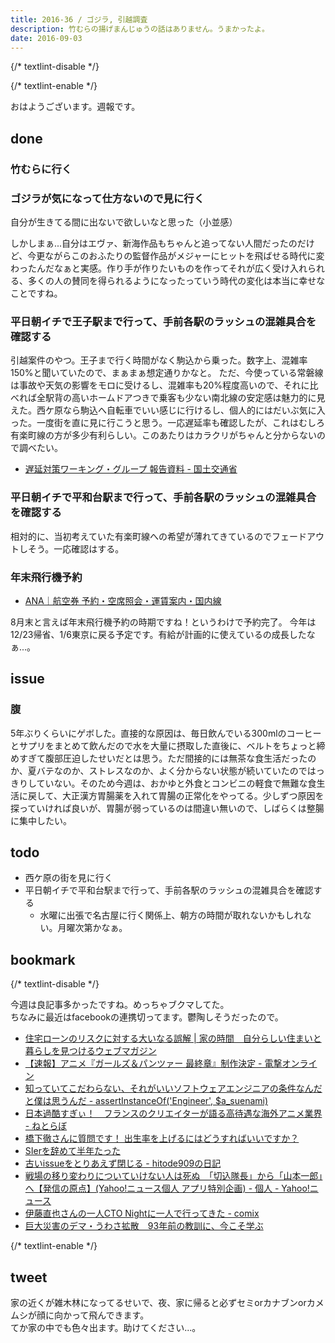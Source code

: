 ```yaml
---
title: 2016-36 / ゴジラ, 引越調査
description: 竹むらの揚げまんじゅうの話はありません。うまかったよ。
date: 2016-09-03
---
```


{/* textlint-disable */}


{/* textlint-enable */}

おはようございます。週報です。

## done

###  竹むらに行く

<Instagram instagramId="BJmv5gSDLlj" />

###  ゴジラが気になって仕方ないので見に行く

自分が生きてる間に出ないで欲しいなと思った（小並感）   

しかしまぁ...自分はエヴァ、新海作品もちゃんと追ってない人間だったのだけど、今更ながらこのおふたりの監督作品がメジャーにヒットを飛ばせる時代に変わったんだなぁと実感。作り手が作りたいものを作ってそれが広く受け入れられる、多くの人の賛同を得られるようになったっていう時代の変化は本当に幸せなことですね。

<X url="https://twitter.com/mtsujiji/status/769767045009252353" />

###  平日朝イチで王子駅まで行って、手前各駅のラッシュの混雑具合を確認する

引越案件のやつ。王子まで行く時間がなく駒込から乗った。数字上、混雑率150%と聞いていたので、まぁまぁ想定通りかなと。
ただ、今使っている常磐線は事故や天気の影響をモロに受けるし、混雑率も20%程度高いので、それに比べれば全駅背の高いホームドアつきで乗客も少ない南北線の安定感は魅力的に見えた。西ケ原なら駒込へ自転車でいい感じに行けるし、個人的にはだいぶ気に入った。一度街を直に見に行こうと思う。一応遅延率も確認したが、これはむしろ有楽町線の方が多少有利らしい。このあたりはカラクリがちゃんと分からないので調べたい。

- [遅延対策ワーキング・グループ 報告資料 - 国土交通省](http://www.mlit.go.jp/common/001081639.pdf)

###  平日朝イチで平和台駅まで行って、手前各駅のラッシュの混雑具合を確認する

相対的に、当初考えていた有楽町線への希望が薄れてきているのでフェードアウトしそう。一応確認はする。

###  年末飛行機予約

- [ANA｜航空券 予約・空席照会・運賃案内・国内線](https://www.ana.co.jp/top-operat-ver2/images/dom/topoffer/200407/PcMainVis_001.jpg)

8月末と言えば年末飛行機予約の時期ですね！というわけで予約完了。
今年は12/23帰省、1/6東京に戻る予定です。有給が計画的に使えているの成長したなぁ...。

## issue

### 腹

5年ぶりくらいにゲボした。直接的な原因は、毎日飲んでいる300mlのコーヒーとサプリをまとめて飲んだので水を大量に摂取した直後に、ベルトをちょっと締めすぎて腹部圧迫したせいだとは思う。ただ間接的には無茶な食生活だったのか、夏バテなのか、ストレスなのか、よく分からない状態が続いていたのではっきりしていない。そのため今週は、おかゆと外食とコンビニの軽食で無難な食生活に戻して、大正漢方胃腸薬を入れて胃腸の正常化をやってる。少しずつ原因を探っていければ良いが、胃腸が弱っているのは間違い無いので、しばらくは整腸に集中したい。

## todo

- 西ケ原の街を見に行く
- 平日朝イチで平和台駅まで行って、手前各駅のラッシュの混雑具合を確認する
  - 水曜に出張で名古屋に行く関係上、朝方の時間が取れないかもしれない。月曜次第かなぁ。

## bookmark

{/* textlint-disable */}

今週は良記事多かったですね。めっちゃブクマしてた。  
ちなみに最近はfacebookの連携切ってます。鬱陶しそうだったので。

- [住宅ローンのリスクに対する大いなる誤解 | 家の時間　自分らしい住まいと暮らしを見つけるウェブマガジン](http://www.ienojikan.com/house/kaikamatika/20160824.html)
- [【速報】アニメ『ガールズ＆パンツァー 最終章』制作決定 - 電撃オンライン](https://dengekionline.com/elem/000/001/349/1349798/)
- [知っていてこだわらない、それがいいソフトウェアエンジニアの条件なんだと僕は思うんだ - assertInstanceOf('Engineer', $a_suenami)](https://a-suenami.hatenablog.com/entry/2016/08/28/130633)
- [日本過酷すぎぃ！　フランスのクリエイターが語る高待遇な海外アニメ業界 - ねとらぼ](https://nlab.itmedia.co.jp/nl/articles/1608/30/news086.html)
- [橋下徹さんに質問です！ 出生率を上げるにはどうすればいいですか？](https://blogos.com/article/188614/)
- [SIerを辞めて半年たった](https://anond.hatelabo.jp/20160831010403)
- [古いissueをとりあえず閉じる - hitode909の日記](https://blog.sushi.money/entry/2016/07/19/124519)
- [戦場の移り変わりについていけない人は死ぬ　「切込隊長」から「山本一郎」へ【発信の原点】(Yahoo!ニュース個人 アプリ特別企画) - 個人 - Yahoo!ニュース](https://news.yahoo.co.jp/byline/yahooroupeiroapp/20160831-00059633/)
- [伊藤直也さんの一人CTO Nightに一人で行ってきた - comix](https://itosho525.hatenablog.com/entry/2016/08/31/024538)
- [巨大災害のデマ・うわさ拡散　93年前の教訓に、今こそ学ぶ](https://www.buzzfeed.com/jp/satoruishido/bousai-0901-sekiya)

{/* textlint-enable */}

## tweet

家の近くが雑木林になってるせいで、夜、家に帰ると必ずセミorカナブンorカメムシが顔に向かって飛んできます。  
てか家の中でも色々出ます。助けてください...。

<X url="https://twitter.com/legnoh/status/769874463613530113" />
<X url="https://twitter.com/legnoh/status/769876468553744384" />
